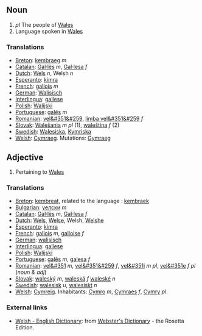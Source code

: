 ==Noun==

# ''pl'' The people of [[Wales]]
#Language spoken in [[Wales]]

===Translations===
*[[Breton]]: [[kembraeg]] ''m''
*[[Catalan]]: [[Gal·lès]] ''m'', [[Gal·lesa]] ''f''
*[[Dutch]]: [[Wels]] ''n'', Welsh ''n''
*[[Esperanto]]: [[kimra]]
*[[French]]: [[gallois]] ''m''
*[[German]]: [[Walisisch]]
*[[Interlingua]]: [[gallese]]
*[[Polish]]: [[Walijski]]
*[[Portuguese]]: [[galês]] ''m''
*[[Romanian]]: [[vel&#351&#259]], [[limba vel&#351&#259]] ''f''
*[[Slovak]]: [[Walešania]] ''m pl'' (1), [[waleština]] ''f'' (2)
*[[Swedish]]: [[Walesiska]], [[Kymriska]]
*[[Welsh]]: [[Cymraeg]]. Mutations: [[Gymraeg]]

==Adjective==

#Pertaining to [[Wales]]

===Translations===
*[[Breton]]: [[kembreat]], related to the language : [[kembraek]]
*[[Bulgarian]]: [[уелски]] ''m''
*[[Catalan]]: [[Gal·lès]] ''m'', [[Gal·lesa]] ''f''
*[[Dutch]]: [[Wels]], [[Welse]], Welsh, [[Welshe]]
*[[Esperanto]]: [[kimra]]
*[[French]]: [[gallois]] ''m'', [[galloise]] ''f''
*[[German]]: [[walisisch]]
*[[Interlingua]]: [[gallese]]
*[[Polish]]: [[Walijski]]
*[[Portuguese]]: [[galês]] ''m'', [[galesa]] ''f''
*[[Romanian]]: [[vel&#351]] ''m'', [[vel&#351&#259]] ''f'', [[vel&#351i]] ''m pl'', [[vel&#351e]] ''f pl'' (''noun & adj'')
*[[Slovak]]: [[waleský]] ''m'', [[waleská]] ''f'' [[waleské]] ''n''
*[[Swedish]]: [[walesisk]] ''u'', [[walesiskt]] ''n''
*[[Welsh]]: [[Cymreig]]. Inhabitants: [[Cymro]] ''m'', [[Cymraes]] ''f'', [[Cymry]] ''pl''.

=== External links ===
*[http://www.websters-online-dictionary.org/definition/Welsh-english/ Welsh - English Dictionary]: from [http://www.websters-online-dictionary.org/ Webster's Dictionary] - the Rosetta Edition.